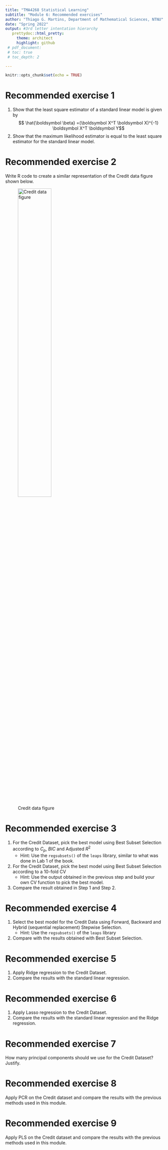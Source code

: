 ```yaml
---
title: "TMA4268 Statistical Learning"
subtitle: "Module 6: Recommended exercises"
author: "Thiago G. Martins, Department of Mathematical Sciences, NTNU"
date: "Spring 2022"
output: #3rd letter intentation hierarchy
   prettydoc::html_pretty:
     theme: architect
     highlight: github
 # pdf_document:
 # toc: true
 # toc_depth: 2

---
```


```r
knitr::opts_chunk$set(echo = TRUE)
```

# Recommended exercise 1

1. Show that the least square estimator of a standard linear model is given by
$$ \hat{\boldsymbol \beta} =(\boldsymbol X^T \boldsymbol X)^{-1} \boldsymbol X^T \boldsymbol Y$$
2. Show that the maximum likelihood estimator is equal to the least square estimator for the standard linear model.

# Recommended exercise 2

Write R code to create a similar representation of the Credit data figure shown below.

![Credit data figure](credit_card_data.png){width=50%}

# Recommended exercise 3

1. For the Credit Dataset, pick the best model using Best Subset Selection according to $C_p$, $BIC$ and Adjusted $R^2$
    + Hint: Use the `regsubsets()` of the `leaps` library, similar to what was done in Lab 1 of the book.
2. For the Credit Dataset, pick the best model using Best Subset Selection according to a $10$-fold CV
    + Hint: Use the output obtained in the previous step and build your own CV function to pick the best model.
3. Compare the result obtained in Step 1 and Step 2.

# Recommended exercise 4

1. Select the best model for the Credit Data using Forward, Backward and Hybrid (sequential replacement) Stepwise Selection.
    + Hint: Use the `regsubsets()` of the `leaps` library
2. Compare with the results obtained with Best Subset Selection.

# Recommended exercise 5

1. Apply Ridge regression to the Credit Dataset.
2. Compare the results with the standard linear regression.

# Recommended exercise 6

1. Apply Lasso regression to the Credit Dataset.
2. Compare the results with the standard linear regression and the Ridge regression.

# Recommended exercise 7

How many principal components should we use for the Credit Dataset? Justify. 

# Recommended exercise 8

Apply PCR on the Credit dataset and compare the results with the previous methods used in this module.

# Recommended exercise 9

Apply PLS on the Credit dataset and compare the results with the previous methods used in this module.


